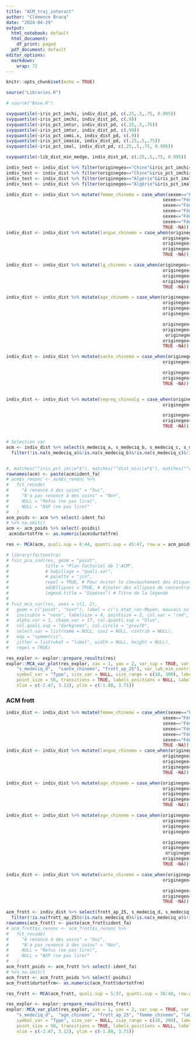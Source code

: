 ---
title: "ACM_traj_interact"
author: "Clémence Bracq"
date: "2024-04-29"
output:
  html_notebook: default
  html_document:
    df_print: paged
  pdf_document: default
editor_options:
  markdown:
    wrap: 72
---

```{r setup, include=FALSE}
knitr::opts_chunk$set(echo = TRUE)
```

```{r libraries, include=FALSE}
source("Libraries.R")
```

```{r bases, include=FALSE}
# source("Base.R")
```


```{r}
svyquantile(~iris_pct_imchi, indiv_dist_pd, c(.25,.5,.75, 0.995))
svyquantile(~iris_pct_imchi, indiv_dist_pd, c(.9))
svyquantile(~iris_pct_imtur, indiv_dist_pd, c(.25,.5,.75))
svyquantile(~iris_pct_imtur, indiv_dist_pd, c(.99))
svyquantile(~iris_pct_immi.x, indiv_dist_pd, c(.9))
svyquantile(~iris_pct_imasie, indiv_dist_pd, c(.25,.5,.75))
svyquantile(~iris_pct_imal, indiv_dist_pd, c(.25,.5,.75, 0.995))

svyquantile(~lib_dist_min_medge, indiv_dist_pd, c(.25,.5,.75, 0.995))


```

```{r}

indiv_test <- indiv_dist %>% filter(originegeo=="Chine"&iris_pct_imchi<=0.5)# 365
indiv_test <- indiv_dist %>% filter(originegeo=="Chine"&iris_pct_imchi>=5)#101
indiv_test <- indiv_dist %>% filter(originegeo=="Algérie"&iris_pct_imal>=10)#127
indiv_test <- indiv_dist %>% filter(originegeo=="Algérie"&iris_pct_imal<=2)#437


```


```{r select, include=FALSE}



indiv_dist <- indiv_dist %>% mutate(femme_chinemo = case_when(sexee=="Féminin"&originegeo=="Chine"&nais_3ans=="Pas d'enfants"~"Immigrée Chine pas d'enfants",
                                                            sexee=="Féminin"&originegeo=="Chine"&nais_3ans=="Enfants mais pas de naissance\n dans les trois dernières années"~"Immigrée Chine enfants plus de 3ans",
                                                            sexee=="Féminin"&originegeo=="Chine"&nais_3ans=="Naissance dans les trois dernières années"~"Immigrée Chine enfants moins de 3ans",
                                                            sexee=="Féminin"&originegeo=="Turquie ou Moyen-Orient"&nais_3ans=="Pas d'enfants"~"Immigrée Turquie MO pas d'enfants",
                                                            sexee=="Féminin"&originegeo=="Turquie ou Moyen-Orient"&nais_3ans=="Enfants mais pas de naissance\n dans les trois dernières années"~"Immigrée Turquie MO enfants plus de 3ans",
                                                            sexee=="Féminin"&originegeo=="Turquie ou Moyen-Orient"&nais_3ans=="Naissance dans les trois dernières années"~"Immigrée Turquie MO  enfants moins de 3ans",
                                                            TRUE ~NA))
indiv_dist <- indiv_dist %>% mutate(langue_chinemo = case_when(originegeo=="Chine"&q_franc=="Sans problème"~"Immigré Chine francophone",
                                                            originegeo=="Chine"&q_franc=="Très difficilement"~"Immigrée Chine non-francophone",
                                                            originegeo=="Turquie ou Moyen-Orient"&q_franc=="Sans problème"~"Immigré Turquie MO francophone",
                                                            originegeo=="Turquie ou Moyen-Orient"&q_franc=="Très difficilement"~"Immigrée Turquie MO non francophone",
                                                            TRUE ~NA))

indiv_dist <- indiv_dist %>% mutate(lg_chinemo = case_when(originegeo=="Chine"&q_franc=="Sans problème"~"Immigré Chine francophone",
                                                            originegeo=="Chine"&q_franc=="Très difficilement"~"Immigrée Chine non-francophone",
                                                            originegeo=="Turquie ou Moyen-Orient"&q_franc=="Sans problème"~"Immigré Turquie MO francophone",
                                                            originegeo=="Turquie ou Moyen-Orient"&q_franc=="Très difficilement"~"Immigrée Turquie MO non francophone",
                                                            TRUE ~NA))

indiv_dist <- indiv_dist %>% mutate(age_chinemo = case_when(originegeo=="Chine"&agenq_cat_rec=="Moins de 25 ans"~"Chine moins 25 ans",
                                                            originegeo=="Chine"&agenq_cat_rec=="Entre 25 et 35 ans"~"Chine 25-35",
                                                            originegeo=="Chine"&agenq_cat_rec=="Entre 35 et 45 ans"~"Chine 35-45",
                                                            originegeo=="Chine"&agenq_cat_rec=="Plus de 45 ans"~"Chine plus de 45 ans",

                                                            originegeo=="Turquie ou Moyen-Orient"&agenq_cat_rec=="Moins de 25 ans"~"Turquie MO moins de 25 ans",
                                                            originegeo=="Turquie ou Moyen-Orient"&agenq_cat_rec=="Entre 25 et 35 ans"~"Turquie MO 25-35",
                                                             originegeo=="Turquie ou Moyen-Orient"&agenq_cat_rec=="Entre 35 et 45 ans"~"Turquie MO 35-45",
                                                            originegeo=="Turquie ou Moyen-Orient"&agenq_cat_rec=="Plus de 45 ans"~"Turquie MO plus de 45 ans",
                                                            TRUE ~NA))

indiv_dist <- indiv_dist %>% mutate(sante_chinemo = case_when(originegeo=="Chine"&s_etat_rec=="Moyen, mauvais ou très mauvais"~"Chine mauvaise santé",
                                                            originegeo=="Chine"&s_etat_rec=="Très bon ou bon"~"Chine bonne santé",

                                                            originegeo=="Turquie ou Moyen-Orient"&s_etat_rec=="Moyen, mauvais ou très mauvais"~"Turquie MO mauvaise santé",
                                                            originegeo=="Turquie ou Moyen-Orient"&s_etat_rec=="Très bon ou bon"~"Turquie MO bonne santé",
                                                            TRUE ~NA))


indiv_dist <- indiv_dist %>% mutate(segreg_chinealg = case_when(originegeo=="Chine"&iris_pct_imchi<=0.5~"Chine moins de 0.5% de coethniques",
                                                            originegeo=="Chine"&iris_pct_imchi>=5~"Chine plus de 5% de coethniques",

                                                            originegeo=="Algérie"&iris_pct_imal<=2~"Algérie moins de 2% de coethniques",
                                                            originegeo=="Algérie"&iris_pct_imal>=10~"Algérie plus de 10% de coethniques",
                                                            TRUE ~NA))


# Selection var
acm <- indiv_dist %>% select(s_medeciq_a, s_medeciq_b, s_medeciq_c, s_medeciq_e, s_medeciq_f, s_etat_rec, s_renonc, s_maladi, s_limite, s_medeciq_g, s_ren_queren_spe, s_ren_queren_gen, s_ren_queren_dent, s_ren_queren_medoc, s_ren_queren_lun, femme_chinemo,langue_chinemo,age_chinemo, s_ren_queren_analyses, s_ren_queren_imagerie,  s_rec_ren_gen, s_rec_ren_spe, s_renonc_acm, s_medeciq_acm, s_ren_pqren_cout, s_ren_pqren_attente, s_ren_pqren_qui, s_ren_pqren_papier, s_ren_pqren_peur, s_ren_pqren_tps_loin,l_immi, group1, origine_tous_g2, sexee, csnq_ego, s_secuq, s_secuq_refus, dureeorigine,  sante_chinemo, s_traite, s_traite_peau,  s_medeciq_d, frott_ap_25, segreg_chinealg,  durtotfrm, imc, ident_fa, poidsi) %>% data.frame() %>% 
  filter(!is.na(s_medeciq_a)&!is.na(s_medeciq_b)&!is.na(s_medeciq_c)&!is.na(s_medeciq_e)&!is.na(s_medeciq_f)&!is.na(s_etat_rec)&s_renonc!="NSP (ne pas lire)"&s_renonc!="Refus (ne pas lire)")


#, matches("^iris_pct_im\\w*$"), matches("^dist_min\\w*$"), matches("^com_apl_\\w*$"),  matches("^lib_dist_min\\w*$")
rownames(acm) <- paste(acm$ident_fa)
# acm$s_renonc <- acm$s_renonc %>%
#   fct_recode(
#     "A renoncé à des soins" = "Oui",
#     "N'a pas renoncé à des soins" = "Non",
#     NULL = "Refus (ne pas lire)",
#     NULL = "NSP (ne pas lire)"
#   )
acm_poids <- acm %>% select(-ident_fa) 
# %>% na.omit()
acm <- acm_poids %>% select(-poidsi)
 acm$durtotfrm <- as.numeric(acm$durtotfrm)
```

```{r, include =FALSE}
res <- MCA(acm, quali.sup = 8:44, quanti.sup = 45:47, row.w = acm_poids$poidsi)#
```





```{r}
# library(factoextra)
# fviz_pca_ind(res, geom = "point", 
#              title = "Plan factoriel de l'ACM",
#              # habillage = "quali.var",
#              # palette = "jco",
#              repel = TRUE, # Pour éviter le chevauchement des étiquettes
#              addEllipses = TRUE, # Ajouter des ellipses de concentration
#              legend.title = "Espèces") # Titre de la légende
# 
# fviz_mca_var(res, axes = c(1, 2),
#   geom = c("point", "text"), label = c("s_etat_rec-Moyen, mauvais ou très mauvais", "s_medeciq_a-s_medeciq_a_Modalité non citée", "s_medeciq_b-s_medeciq_b_Modalité non citée", "s_medeciq_b-s_medeciq_b_Modalité citée", "s_medeciq_c-s_medeciq_c_Modalité non citée", "s_medeciq_c-s_medeciq_c_Modalité citée", "s_medeciq_e-s_medeciq_e_Modalité citée", "s_medeciq_f-s_medeciq_f_Modalité citée", "s_renonc-s_renonc_Oui", "s_medeciq_g-s_medeciq_g_Modalité citée"),
#   invisible = "none", labelsize = 4, pointsize = 2, col.var = "red",
#   alpha.var = 1, shape.var = 17, col.quanti.sup = "blue",
#   col.quali.sup = "darkgreen", col.circle = "grey70",
#   select.var = list(name = NULL, cos2 = NULL, contrib = NULL),
#   map = "symmetric", 
#   jitter = list(what = "label", width = NULL, height = NULL),
#   repel = TRUE)
```


```{r, echo = FALSE, fig.width = 25}
res_explor <- explor::prepare_results(res)
explor::MCA_var_plot(res_explor, xax = 1, yax = 2, var_sup = TRUE, var_sup_choice = c("s_medeciq_g",
    "s_medeciq_d",  "sante_chinemo", "frott_ap_25"), var_lab_min_contrib = 0, col_var = "Variable",
    symbol_var = "Type", size_var = NULL, size_range = c(10, 300), labels_size = 10,
    point_size = 56, transitions = TRUE, labels_positions = NULL, labels_prepend_var = FALSE,
    xlim = c(-2.47, 3.12), ylim = c(-1.88, 3.71))
```

### ACM frott

```{r, include =FALSE}
indiv_dist <- indiv_dist %>% mutate(femme_chinemo = case_when(sexee=="Féminin"&originegeo=="Chine"&nais_3ans=="Pas d'enfants"~"Immigrée Chine pas d'enfants",
                                                            sexee=="Féminin"&originegeo=="Chine"&nais_3ans=="Enfants mais pas de naissance\n dans les trois dernières années"~"Immigrée Chine enfants plus de 3ans",
                                                            sexee=="Féminin"&originegeo=="Chine"&nais_3ans=="Naissance dans les trois dernières années"~"Immigrée Chine enfants moins de 3ans",
                                                            sexee=="Féminin"&originegeo=="Turquie ou Moyen-Orient"&nais_3ans=="Pas d'enfants"~"Immigrée Turquie MO pas d'enfants",
                                                            sexee=="Féminin"&originegeo=="Turquie ou Moyen-Orient"&nais_3ans=="Enfants mais pas de naissance\n dans les trois dernières années"~"Immigrée Turquie MO enfants plus de 3ans",
                                                            sexee=="Féminin"&originegeo=="Turquie ou Moyen-Orient"&nais_3ans=="Naissance dans les trois dernières années"~"Immigrée Turquie MO  enfants moins de 3ans",
                                                            TRUE ~NA))
indiv_dist <- indiv_dist %>% mutate(langue_chinemo = case_when(originegeo=="Chine"&q_franc=="Sans problème"~"Immigré Chine francophone",
                                                            originegeo=="Chine"&q_franc=="Très difficilement"~"Immigrée Chine non-francophone",
                                                            originegeo=="Turquie ou Moyen-Orient"&q_franc=="Sans problème"~"Immigré Turquie MO francophone",
                                                            originegeo=="Turquie ou Moyen-Orient"&q_franc=="Très difficilement"~"Immigrée Turquie MO non francophone",
                                                            TRUE ~NA))

indiv_dist <- indiv_dist %>% mutate(age_chinemo = case_when(originegeo=="Chine"&q_franc=="Sans problème"~"Immigré Chine francophone",
                                                            originegeo=="Chine"&q_franc=="Très difficilement"~"Immigrée Chine non-francophone",
                                                            originegeo=="Turquie ou Moyen-Orient"&q_franc=="Sans problème"~"Immigré Turquie MO francophone",
                                                            originegeo=="Turquie ou Moyen-Orient"&q_franc=="Très difficilement"~"Immigrée Turquie MO non francophone",
                                                            TRUE ~NA))

indiv_dist <- indiv_dist %>% mutate(age_chinemo = case_when(originegeo=="Chine"&agenq_cat_rec=="Moins de 25 ans"~"Chine moins 25 ans",
                                                            originegeo=="Chine"&agenq_cat_rec=="Entre 25 et 35 ans"~"Chine 25-35",
                                                            originegeo=="Chine"&agenq_cat_rec=="Entre 35 et 45 ans"~"Chine 35-45",
                                                            originegeo=="Chine"&agenq_cat_rec=="Plus de 45 ans"~"Chine plus de 45 ans",

                                                            originegeo=="Turquie ou Moyen-Orient"&agenq_cat_rec=="Moins de 25 ans"~"Turquie MO moins de 25 ans",
                                                            originegeo=="Turquie ou Moyen-Orient"&agenq_cat_rec=="Entre 25 et 35 ans"~"Turquie MO 25-35",
                                                             originegeo=="Turquie ou Moyen-Orient"&agenq_cat_rec=="Entre 35 et 45 ans"~"Turquie MO 35-45",
                                                            originegeo=="Turquie ou Moyen-Orient"&agenq_cat_rec=="Plus de 45 ans"~"Turquie MO plus de 45 ans",
                                                            TRUE ~NA))

indiv_dist <- indiv_dist %>% mutate(sante_chinemo = case_when(originegeo=="Chine"&s_etat_rec=="Mauvais ou très mauvais"~"Chine mauvaise santé",
                                                            originegeo=="Chine"&s_etat_rec=="Très bon, bon ou moyen"~"Chine bonne santé",

                                                            originegeo=="Turquie ou Moyen-Orient"&s_etat_rec=="Mauvais ou très mauvais"~"Turquie MO mauvaise santé",
                                                            originegeo=="Turquie ou Moyen-Orient"&s_etat_rec=="Très bon, bon ou moyen"~"Turquie MO bonne santé",
                                                            TRUE ~NA))

acm_frott <- indiv_dist %>% select(frott_ap_25, s_medeciq_d, s_medeciq_a,  s_medeciq_f, s_etat_rec, s_medeciq_b, s_medeciq_c, s_medeciq_e,s_maladi, s_limite, s_medeciq_g, s_rec_ren_gen, s_rec_ren_spe, s_ren_pqren_cout, s_ren_pqren_attente, s_ren_pqren_qui, s_ren_pqren_papier, s_ren_pqren_peur, s_ren_pqren_tps_loin, s_ren_queren_dent, s_ren_queren_medoc, s_ren_queren_lun, s_ren_queren_analyses, s_ren_queren_imagerie,  l_immi, group1, origine_tous_g2,  csnq_ego, femme_chinemo, langue_chinemo, age_chinemo, sante_chinemo,s_secuq, s_secuq_refus, dureeorigine,  s_traite, s_traite_peau,  agenq, durtotfrm, imc, ident_fa, poidsi) %>% data.frame() %>% #, matches("^iris_pct_im\\w*$"), matches("^dist_min\\w*$"), matches("^com_apl_\\w*$"),  matches("^lib_dist_min\\w*$")
  filter(!is.na(frott_ap_25)&!is.na(s_medeciq_d)&!is.na(s_medeciq_a)&!is.na(s_medeciq_b)&!is.na(s_medeciq_c)&!is.na(s_medeciq_e)&!is.na(s_medeciq_f))
rownames(acm_frott) <- paste(acm_frott$ident_fa)
# acm_frott$s_renonc <- acm_frott$s_renonc %>%
#   fct_recode(
#     "A renoncé à des soins" = "Oui",
#     "N'a pas renoncé à des soins" = "Non",
#     NULL = "Refus (ne pas lire)",
#     NULL = "NSP (ne pas lire)"
#   )
acm_frott_poids <- acm_frott %>% select(-ident_fa) 
# %>% na.omit()
acm_frott <- acm_frott_poids %>% select(-poidsi)
acm_frott$durtotfrm<- as.numeric(acm_frott$durtotfrm)

```


```{r, include =FALSE}
res_frott <- MCA(acm_frott, quali.sup = 5:37, quanti.sup = 38:40, row.w = acm_frott_poids$poidsi)
```

```{r, echo = FALSE, fig.width = 25}
res_explor <- explor::prepare_results(res_frott)
explor::MCA_var_plot(res_explor, xax = 1, yax = 2, var_sup = TRUE, var_sup_choice = c("s_medeciq_g",
    "s_medeciq_d",  "age_chinemo", "frott_ap_25", "femme_chinemo", "langue_chinemo", "age_chinemo", "sante_chinemo"), var_lab_min_contrib = 0, col_var = "Variable",
    symbol_var = "Type", size_var = NULL, size_range = c(10, 300), labels_size = 10,
    point_size = 56, transitions = TRUE, labels_positions = NULL, labels_prepend_var = FALSE,
    xlim = c(-2.47, 3.12), ylim = c(-1.88, 3.71))
```
